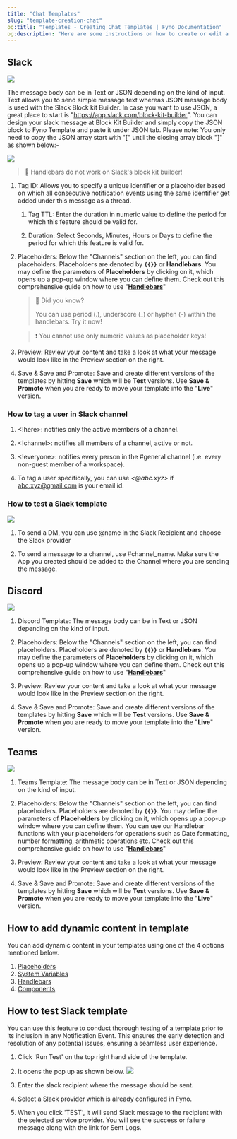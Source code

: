 ```yaml
---
title: "Chat Templates"
slug: "template-creation-chat"
og:title: "Templates - Creating Chat Templates | Fyno Documentation"
og:description: "Here are some instructions on how to create or edit a Chat template."
---
```


## Slack

![](/images/template-slack.png)

The message body can be in Text or JSON depending on the kind of input. Text allows you to send simple message text whereas JSON message body is used with the Slack Block kit Builder. In case you want to use JSON, a great place to start is "https://app.slack.com/block-kit-builder". You can design your slack message at Block Kit Builder and simply copy the JSON block to Fyno Template and paste it under JSON tab. Please note: You only need to copy the JSON array start with "[" until the closing array block "]" as shown below:-

![](/images/5d9b395-image.png)

> 🚧 Handlebars do not work on Slack's block kit builder!

1. Tag ID: Allows you to specify a unique identifier or a placeholder based on which all consecutive notification events using the same identifier get added under this message as a thread.

    1. Tag TTL: Enter the duration in numeric value to define the period for which this feature should be valid for.

    2. Duration: Select Seconds, Minutes, Hours or Days to define the period for which this feature is valid for.

2. Placeholders: Below the "Channels" section on the left, you can find placeholders. Placeholders are denoted by **`{{}}`** or **Handlebars**. You may define the parameters of **Placeholders** by clicking on it, which opens up a pop-up window where you can define them. Check out this comprehensive guide on how to use "**[Handlebars](https://handlebarsjs.com/guide/)**"

    > 📘 Did you know?
    >
    > You can use period (.), underscore (\_) or hyphen (-) within the handlebars. Try it now!

    > ❗️ You cannot use only numeric values as placeholder keys!

3. Preview: Review your content and take a look at what your message would look like in the Preview section on the right.

4. Save & Save and Promote: Save and create different versions of the templates by hitting **Save** which will be **Test** versions. Use **Save & Promote** when you are ready to move your template into the "**Live**" version.

### How to tag a user in Slack channel

1. \<!here\>: notifies only the active members of a channel.

2. \<!channel\>: notifies all members of a channel, active or not.

3. \<!everyone\>: notifies every person in the #general channel (i.e. every non-guest member of a workspace).

4. To tag a user specifically, you can use _\<@abc.xyz\>_ if [abc.xyz@gmail.com](mailto:abc.xyz@gmail.com) is your email id.

### How to test a Slack template

![](/images/75e6ab0-slack_test.png)

1. To send a DM, you can use @name in the Slack Recipient and choose the Slack provider

2. To send a message to a channel, use #channel_name. Make sure the App you created should be added to the Channel where you are sending the message.

## Discord

![](/images/template-discord.png)

1. Discord Template: The message body can be in Text or JSON depending on the kind of input.

2. Placeholders: Below the "Channels" section on the left, you can find placeholders. Placeholders are denoted by **`{{}}`** or **Handlebars**. You may define the parameters of **Placeholders** by clicking on it, which opens up a pop-up window where you can define them. Check out this comprehensive guide on how to use "**[Handlebars](https://handlebarsjs.com/guide/)**"

3. Preview: Review your content and take a look at what your message would look like in the Preview section on the right.

4. Save & Save and Promote: Save and create different versions of the templates by hitting **Save** which will be **Test** versions. Use **Save & Promote** when you are ready to move your template into the "**Live**" version.

## Teams

![](/images/template-teams.png)

1. Teams Template: The message body can be in Text or JSON depending on the kind of input.

2. Placeholders: Below the "Channels" section on the left, you can find placeholders. Placeholders are denoted by **`{{}}`**. You may define the parameters of **Placeholders** by clicking on it, which opens up a pop-up window where you can define them. You can use our Handlebar functions with your placeholders for operations such as Date formatting, number formatting, arithmetic operations etc. Check out this comprehensive guide on how to use "**[Handlebars](https://handlebarsjs.com/guide/)**"

3. Preview: Review your content and take a look at what your message would look like in the Preview section on the right.

4. Save & Save and Promote: Save and create different versions of the templates by hitting **Save** which will be **Test** versions. Use **Save & Promote** when you are ready to move your template into the "**Live**" version.

## How to add dynamic content in template

You can add dynamic content in your templates using one of the 4 options mentioned below.

1. [Placeholders](./template-dynamic-content#1-placeholders)
2. [System Variables](./template-dynamic-content#2-system-variables)
3. [Handlebars](./template-dynamic-content#3-handlebars)
4. [Components](./template-dynamic-content#4-components)

## How to test Slack template

You can use this feature to conduct thorough testing of a template prior to its inclusion in any Notification Event. This ensures the early detection and resolution of any potential issues, ensuring a seamless user experience.

1. Click 'Run Test' on the top right hand side of the template.

2. It opens the pop up as shown below.
   ![](/images/c0f70f2-slack_test_template.png)

3. Enter the slack recipient where the message should be sent.

4. Select a Slack provider which is already configured in Fyno.

5. When you click 'TEST', it will send Slack message to the recipient with the selected service provider. You will see the success or failure message along with the link for Sent Logs.

